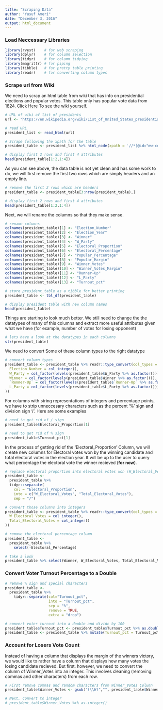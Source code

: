 ```yaml
---
title: "Scraping Data"
author: "Yusuf Ameri"
date: "December 3, 2016"
output: html_document
---
```


### Load Neccessary Libraries
```r
library(rvest)    # for web scraping
library(dplyr)    # for column selection
library(tidyr)    # for column tidying
library(magrittr) # for piping
library(tibble)   # for pretty table printing
library(readr)    # for converting column types
```


### Scrape url from Wiki
We need to scrap an html table from wiki that has info on presidential elections and popular votes. This table only has popular vote data from 1824. Click [Here](https://en.wikipedia.org/wiki/List_of_United_States_presidential_elections_by_popular_vote_margin#List) To see the wiki yourself.
```r
# URL of wiki of list of presidents
url <- "https://en.wikipedia.org/wiki/List_of_United_States_presidential_elections_by_popular_vote_margin"

# read URL
president_list <- read_html(url)

# Scrape following the xpath for the table
president_table <- president_list %>% html_node(xpath = '//*[@id="mw-content-text"]/table[2]') %>% html_table()

# display first 2 rows and first 4 attributes
head(president_table[1:2,1:4])
```

As you can see above, the data table is not yet clean and has some work to do, we will first remove the first two rows which are simply headers and an empty line.
```r
# remove the first 2 rows which are headers
president_table <- president_table[3:nrow(president_table),]

# display first 2 rows and first 4 attributes
head(president_table[1:2,1:4])
```

Next, we will rename the columns so that they make sense.
```r
# rename columns
colnames(president_table)[1] <- "Election_Number"
colnames(president_table)[2] <- "Election_Year"
colnames(president_table)[3] <- "Winner"
colnames(president_table)[4] <- "W_Party"
colnames(president_table)[5] <- "Electoral_Proportion"
colnames(president_table)[6] <- "Electoral_Percentage"
colnames(president_table)[7] <- "Popular_Percentage"
colnames(president_table)[8] <- "Popular_Margin"
colnames(president_table)[9] <- "Winner_Votes"
colnames(president_table)[10] <- "Winner_Votes_Margin"
colnames(president_table)[11] <- "Runner-Up"
colnames(president_table)[12] <- "L_Party"
colnames(president_table)[13] <- "Turnout_pct"

# store president_table as a tibble for better printing
president_table <- tbl_df(president_table)

# display president table with new column names
head(president_table)
```
Things are starting to look much better. We still need to change the the datatypes of many of this columns and extract more useful attributes given what we have (for example, number of votes for losing opponent)

```r
# lets have a look at the datatypes in each columns
str(president_table)
```

We need to convert Some of these column types to the right datatype
```r
# convert column types
president_table <- president_table %>% readr::type_convert(col_types = cols(
  Election_Number = col_integer(),
  W_Party = col_factor(levels(president_table$W_Party %>% as.factor())),
  Winner = col_factor(levels(president_table$Winner %>% as.factor())),
  `Runner-Up` = col_factor(levels(president_table$`Runner-Up` %>% as.factor())),
  L_Party = col_factor(levels(president_table$L_Party %>% as.factor()))
))
```

For columns with string representations of integers and percentage points, we have to strip unneccesary characters such as the percent '%' sign and division sign '/'.
Here are some examples
```r
# need to get rid of / sign
president_table$Electoral_Proportion[1]

# need to get rid of % sign
president_table$Turnout_pct[1]
```

In the process of getting rid of the 'Electoral_Proportion' Column, we will create new columns for Electoral votes won by the winning candidate and total electoral votes in the election year. It will be up to the user to query what percentage the electoral vote the winner recieved (**for now**).

```r
# replace electoral proportion into electoral votes won (W_Electoral_Votes) and Total_Electoral_Votes
president_table <- 
  president_table %>% 
  tidyr::separate(
    col = "Electoral_Proportion", 
    into = c("W_Electoral_Votes", "Total_Electoral_Votes"), 
    sep = "/")

# convert those columns into integers
president_table <- president_table %>% readr::type_convert(col_types = cols(
  W_Electoral_Votes = col_integer(),
  Total_Electoral_Votes = col_integer()
))

# remove the electoral percentage column
president_table <- 
  president_table %>% 
    select(-Electoral_Percentage)

# take a look
president_table %>% select(Winner, W_Electoral_Votes, Total_Electoral_Votes) %>% head()
```

### Convert Voter Turnout Percentage to a Double
```r
# remove % sign and special characters
president_table <- 
  president_table %>% 
    tidyr::separate(col="Turnout_pct",
                    into = "Turnout_pct",
                    sep = "%",
                    remove = TRUE,
                    extra = "drop")

# convert voter turnout into a double and divide by 100
president_table$Turnout_pct <- president_table$Turnout_pct %>% as.double()
president_table <- president_table %>% mutate(Turnout_pct = Turnout_pct/100)
```

### Account for Losers Vote Count
Instead of having a column that displays the margin of the winners victory, we would like to rather have a column that displays how many votes the losing candidate recieved. But first, however, we need to convert the column of Winner_Votes into an integer. This involves cleaning (removing commas and other characters) from each row.
```r
# First remove commas and random characters from Winner_Votes Column
president_table$Winner_Votes <- gsub("(\\W)","", president_table$Winner_Votes)

# Next, convert to integer
# president_table$Winner_Votes %>% as.integer()
```


